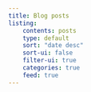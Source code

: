 ```yaml
---
title: Blog posts
listing:
    contents: posts
    type: default
    sort: "date desc"
    sort-ui: false
    filter-ui: true
    categories: true
    feed: true
---
```

